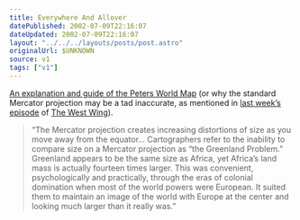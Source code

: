 ```yaml
---
title: Everywhere And Allover
datePublished: 2002-07-09T22:16:07
dateUpdated: 2002-07-09T22:16:07
layout: "../../../layouts/posts/post.astro"
originalUrl: $UNKNOWN
source: v1
tags: ["v1"]
---
```


[An explanation and guide of the Peters World Map][1] (or why the standard Mercator projection may be a tad inaccurate, as mentioned in [last week&#8217;s episode][2] of [The West Wing][3]).

> &#8220;The Mercator projection creates increasing distortions of size as you move away from the equator&#8230; Cartographers refer to the inability to compare size on a Mercator projection as &#8220;the Greenland Problem.&#8221; Greenland appears to be the same size as Africa, yet Africa&#8217;s land mass is actually fourteen times larger. This was convenient, psychologically and practically, through the eras of colonial domination when most of the world powers were European. It suited them to maintain an image of the world with Europe at the center and looking much larger than it really was.&#8221;

[1]: http://www.diversophy.com/petersmap.htm "Diversophy: An explanation and guide of the Peters World Map"
[2]: http://thewestwing.tktv.net/Episodes2/quotes/16.html "TKtv: Quotes from Somebody's Going to Emergency, Somebody's Going to Jail"
[3]: http://www.nbc.com/The_West_Wing/ "NBC.com: The West Wing"
